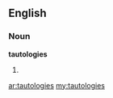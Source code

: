 ==English==
===Noun===
'''tautologies'''
# {{plural of|[[tautology]]}}

[[ar:tautologies]]
[[my:tautologies]]